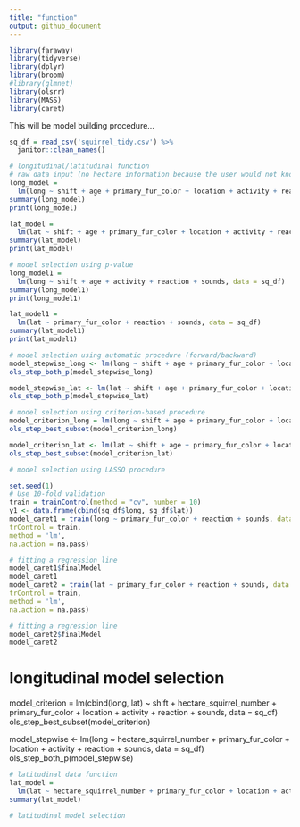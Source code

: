 ```yaml
---
title: "function"
output: github_document
---
```

```r
library(faraway)
library(tidyverse)
library(dplyr)
library(broom)
#library(glmnet)
library(olsrr)
library(MASS)
library(caret)
```
This will be model building procedure...
```r
sq_df = read_csv('squirrel_tidy.csv') %>% 
  janitor::clean_names()
```

```r
# longitudinal/latitudinal function
# raw data input (no hectare information because the user would not know the info. about it)
long_model =
  lm(long ~ shift + age + primary_fur_color + location + activity + reaction + sounds, data = sq_df)
summary(long_model)
print(long_model)

lat_model =
  lm(lat ~ shift + age + primary_fur_color + location + activity + reaction + sounds, data = sq_df)
summary(lat_model)
print(lat_model)
```

```r
# model selection using p-value
long_model1 = 
  lm(long ~ shift + age + activity + reaction + sounds, data = sq_df)
summary(long_model1)
print(long_model1)

lat_model1 =
  lm(lat ~ primary_fur_color + reaction + sounds, data = sq_df)
summary(lat_model1)
print(lat_model1)
```

```r
# model selection using automatic procedure (forward/backward)
model_stepwise_long <- lm(long ~ shift + age + primary_fur_color + location + activity + reaction + sounds, data = sq_df)
ols_step_both_p(model_stepwise_long)

model_stepwise_lat <- lm(lat ~ shift + age + primary_fur_color + location + activity + reaction + sounds, data = sq_df)
ols_step_both_p(model_stepwise_lat)
```

```r
# model selection using criterion-based procedure
model_criterion_long = lm(long ~ shift + age + primary_fur_color + location + activity + reaction + sounds, data = sq_df)
ols_step_best_subset(model_criterion_long)

model_criterion_lat <- lm(lat ~ shift + age + primary_fur_color + location + activity + reaction + sounds, data = sq_df)
ols_step_best_subset(model_criterion_lat)
```

```r
# model selection using LASSO procedure
```

```r
set.seed(1)
# Use 10-fold validation 
train = trainControl(method = "cv", number = 10)
y1 <- data.frame(cbind(sq_df$long, sq_df$lat))
model_caret1 = train(long ~ primary_fur_color + reaction + sounds, data = sq_df,
trControl = train,
method = 'lm',
na.action = na.pass)

# fitting a regression line
model_caret1$finalModel
model_caret1
model_caret2 = train(lat ~ primary_fur_color + reaction + sounds, data = sq_df,
trControl = train,
method = 'lm',
na.action = na.pass)

# fitting a regression line
model_caret2$finalModel
model_caret2
```
# longitudinal model selection
model_criterion = lm(cbind(long, lat) ~ shift + hectare_squirrel_number + primary_fur_color + location + activity + reaction + sounds, data = sq_df)
ols_step_best_subset(model_criterion)

model_stepwise <- lm(long ~ hectare_squirrel_number + primary_fur_color + location + activity + reaction + sounds, data = sq_df)
ols_step_both_p(model_stepwise)



```r
# latitudinal data function
lat_model =
  lm(lat ~ hectare_squirrel_number + primary_fur_color + location + activity + reaction + sounds, data = sq_df)
summary(lat_model)
```

```r
# latitudinal model selection
```
